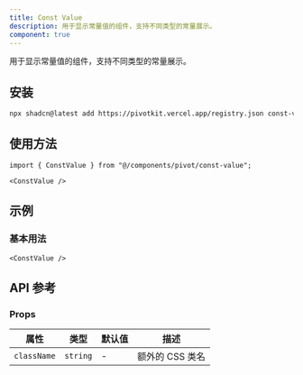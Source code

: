 ```yaml
---
title: Const Value
description: 用于显示常量值的组件，支持不同类型的常量展示。
component: true
---
```


用于显示常量值的组件，支持不同类型的常量展示。

<ComponentPreview name="const-value-demo" />

## 安装

```bash
npx shadcn@latest add https://pivotkit.vercel.app/registry.json const-value
```

## 使用方法

```tsx
import { ConstValue } from "@/components/pivot/const-value";
```

```tsx
<ConstValue />
```

## 示例

### 基本用法

```tsx
<ConstValue />
```

## API 参考

### Props

| 属性        | 类型     | 默认值 | 描述            |
| ----------- | -------- | ------ | --------------- |
| `className` | `string` | -      | 额外的 CSS 类名 |

